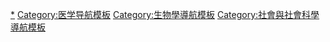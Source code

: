 {{Navbox
|name = Death and related topics
|title = [[死亡]]及相關主題
|state = {{{state<includeonly>|autocollapse</includeonly>}}}
|bodyclass = hlist

|group1 = 醫學判定
|list1 =
* [[堕胎]]
* [[屍檢]]
* [[脑死]]
* [[死後抽搐]]
* [[临床死亡]]
* [[死前喉鸣]]
* {{tsl|en|End-of-life care|临终护理}}
* [[安乐死]]
* [[拉撒路現象]]
* [[拉撒路综合症|拉撒路-{zh-tw:症候群; zh-hk:綜合症; zh-cn:综合征; zh-sg:综合症}-]]
* [[致命创伤]]
* [[器官捐贈]]
* [[絕症]]
* [[猝死]]
* [[非正常死亡]]

|group2 = [[:Category:死亡相關列表|死亡相關列表]]
|list2  =
* [[2002年致死原因及所占比例列表]]
* {{tsl|en|List of expressions related to death|List of expressions related to death|表達死亡的詞彙}}
* [[按死亡人数排列的自然灾害列表|自然灾害]]
* {{tsl|en|Lists of people by cause of death|People by cause of death|意外死亡列表}}
* {{tsl|en|List of premature obituaries|Premature obituaries|錯誤的死訊列表}}
* [[可預防的死亡因子|可預防的死因列表]]
* [[歷年逝世人物列表]]
* {{tsl|en|List of unusual deaths|List of unusual deaths|非正常死亡列表}}
* {{tsl|en|List of television actors who died during production|拍摄期间死亡的电视剧演员}}

|group3 = 死亡形態
|list3  =
* [[儿童死亡率|儿童死亡]]
* [[长生不老]]
* [[婴儿死亡率|婴儿死亡]]
* [[過勞死]]
* [[法定死亡]]
* [[母体死亡]]
* [[短時間大量死亡]]
* [[死亡率]]
* {{tsl|en|Mortality salience|死亡顯著性}}<!--死亡凸显性/突显性-->
* [[周產期死亡|新生兒死亡]] 
*[[食人|人食人]]
|group4 = 死後
|list4 =
 {{Navbox |child
  |groupstyle = font-weight: normal;
  |group1 = [[屍體]]腐爛階段
  |list1 =
:[[蒼白僵直]]
:[[尸冷]]
:[[尸僵]]
:[[尸斑]]
: [[屍體腐敗]]
:[[分解作用]]
:[[骨架化]]
:[[骸骨]]
:[[化石]]
  |group2 = [[屍體]]处理
  |list2 =
: [[土葬]]
: [[水葬]]
: [[海葬]]
: [[火葬]]
: [[天葬]]
: [[生态葬]]
: [[拾骨葬]]
: [[死後分娩|死後生產]]
: [[人體冷凍技術]]
: [[人類屍體處理]]
: [[遺體保存技術]]
: [[木乃伊]]
: [[冷凍葬]]
: [[水焚葬]]
  |group3 = 其他方面
  |list3 = 
: [[來世]]
: [[尸体现象]]
: [[死亡勃起]]
: [[墳場]]
: {{tsl|en|Consciousness after death|死后意识}}
: [[:Category:喪葬|喪葬]]
: [[死亡面具]]
: {{tsl|en|Eternal oblivion|Eternal oblivion}}
: {{tsl|en|Medical examiner|验尸员}}
: [[葬礼]]
: [[喪慟]]
: {{tsl|en|Intermediate state|Intermediate state}}
: [[喪事]]
: {{tsl|en|Taboo on the dead|Taboo on the dead}}
: [[守靈]]
: [[帛金]]
: [[吉儀]]
: [[掃墓]]
: [[祠祭]]
: [[国葬]]
 }}

|group5 = 超自然現象
|list5 =
* [[瀕死經驗]]
* [[瀕死研究]]
* [[臨終異象]]
* [[招魂術]]
* [[靈魂出竅]]
* [[轉世]]
* [[轮回]]
* [[降神会]] 
* [[前世回溯]] 
* [[復活]]
|group6 = 法律相關
|list6  =
* {{tsl|en|Abortion law|堕胎法}}
* {{tsl|en|Administration (probate law)|Administration of an estate on death}}
* [[死刑]]
* [[死因]]
* [[死因裁判官]]
* [[死刑案陪審團]]
* [[死亡證]]
* [[宣告死亡]]
* [[死刑犯]]
* {{tsl|en|Dying declaration|Dying declaration}}
* {{tsl|en|Faked death|诈死}}
* {{tsl|en|Inquest|死因審問}}
* [[謀殺]]
* [[死亡權]]
* [[信託 (法律)|信託]]
* [[遺囑]] 

|group7 = 其它相關
|list7  =
* [[生命延續]]
* {{tsl|en|Death and culture|死亡与文化}}
* [[忌辰]]
* [[死亡焦虑_(心理学)|死亡焦虑]]
* {{le|死囚現象|Death row phenomenon}}
* {{tsl|en|List of death deities|死神列表}}
** [[死神]]
** {{tsl|en|Dying-and-rising god|Dying-and-rising god}}
** {{tsl|en|Psychopomp|Psychopomp}}
* [[滅絕營]]
* {{tsl|en|Death drive|死亡欲力}}
* [[笑死]]
* [[死亡骗局]]
* [[死亡丧钟]]
* [[死亡行軍]]
* [[死亡使者]]
* [[死亡通知]]
* [[絕命詩]]
* [[死光]]
* [[处决小队]]
* [[死亡威胁]]
* {{tsl|en|Festival of the Dead|Festival of the dead}}
* [[對死亡的迷戀]]
* [[杀人]]
* {{tsl|en|Last rites|临终祷告}}
* [[殉教]]
* [[殯葬學]]
* [[细胞死亡]]
* [[戀屍|戀屍癖]]
* [[捕食]]
* [[牺牲]]
** [[人祭]]
** [[動物祭|牲祭]]
* {{tsl|en|Spiritual death|精神死亡}}
* [[自殺]]
** [[协助自杀]]
** [[自杀方式]]
* [[死亡教育]]
** [[死亡學]]
* {{tsl|en|Thanatosensitivity|Thanatosensitivity}}
* [[不死生物]]
* [[战争]]
* [[凶宅]]
* [[海佛烈克極限]]
* [[Memento mori]]
|below = 
<!---* '''{{Icon|book}} [[Book:Death|Book]]'''--->
* '''{{Icon|Category}} [[:Category:死亡|分類]]'''
* '''{{Icon|Portal}} [[Portal:死亡|死亡]]'''
* '''{{Icon|WikiProject}} [[Wikipedia:死亡专题|專題]]'''
}}<noinclude>

{{collapsible option}}

{{Documentation}}

[[Category:死亡|*]]
[[Category:医学导航模板]]
[[Category:生物學導航模板]]
[[Category:社會與社會科學導航模板]]
</noinclude>
